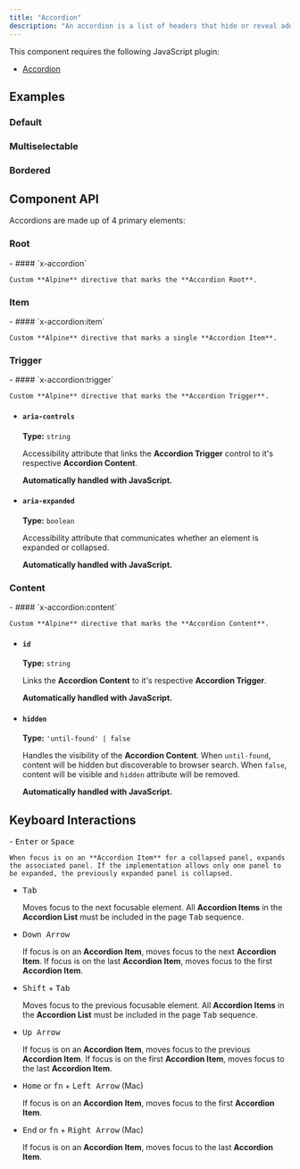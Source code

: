 ```yaml
---
title: "Accordion"
description: "An accordion is a list of headers that hide or reveal additional content when selected."
---
```


This component requires the following JavaScript plugin:
  - [Accordion](/javascript#accordion)

## Examples

### Default

<ComponentPreview title="Accordion Default" component="accordion" variant="accordion" />

### Multiselectable

<ComponentPreview title="Accordion Multiple" component="accordion" variant="accordion-multiple" />

### Bordered

<ComponentPreview title="Accordion Bordered" component="accordion" variant="accordion-bordered" />

## Component API

Accordions are made up of 4 primary elements:

### Root

<ContentList>
  - #### `x-accordion`
    
    Custom **Alpine** directive that marks the **Accordion Root**.
</ContentList>

### Item

<ContentList>
  - #### `x-accordion:item`
    
    Custom **Alpine** directive that marks a single **Accordion Item**.
</ContentList>

### Trigger

<ContentList>
  - #### `x-accordion:trigger`
    
    Custom **Alpine** directive that marks the **Accordion Trigger**.
  
  - #### `aria-controls`
    
    **Type:** `string`
  
    Accessibility attribute that links the **Accordion Trigger** control to it's respective **Accordion Content**. 
    
    **Automatically handled with JavaScript.**
  
  - #### `aria-expanded`
    
    **Type:** `boolean`
  
    Accessibility attribute that communicates whether an element is expanded or collapsed. 
    
    **Automatically handled with JavaScript.**
</ContentList>

### Content

<ContentList>
  - #### `x-accordion:content`
    
    Custom **Alpine** directive that marks the **Accordion Content**.
  
  - #### `id`
    **Type:** `string`
  
    Links the **Accordion Content** to it's respective **Accordion Trigger**. 
    
    **Automatically handled with JavaScript.**
  
  - #### `hidden`
    **Type:** `'until-found' | false`
  
    Handles the visibility of the **Accordion Content**. When `until-found`, content will be hidden but discoverable to browser search. When `false`, content will be visible and `hidden` attribute will be removed. 
    
    **Automatically handled with JavaScript.**
</ContentList>

## Keyboard Interactions

<ContentList>
  - <kbd>Enter</kbd> or <kbd>Space</kbd>
  
    When focus is on an **Accordion Item** for a collapsed panel, expands the associated panel. If the implementation allows only one panel to be expanded, the previously expanded panel is collapsed.
  
  - <kbd>Tab</kbd>
  
    Moves focus to the next focusable element. All **Accordion Items** in the **Accordion List** must be included in the page <kbd>Tab</kbd> sequence.
  
  - <kbd>Down Arrow</kbd>
  
    If focus is on an **Accordion Item**, moves focus to the next **Accordion Item**. If focus is on the last **Accordion Item**, moves focus to the first **Accordion Item**.
  
  - <kbd>Shift</kbd> + <kbd>Tab</kbd>
  
    Moves focus to the previous focusable element. All **Accordion Items** in the **Accordion List** must be included in the page <kbd>Tab</kbd> sequence.
  
  - <kbd>Up Arrow</kbd>
  
    If focus is on an **Accordion Item**, moves focus to the previous **Accordion Item**. If focus is on the first **Accordion Item**, moves focus to the last **Accordion Item**.
  
  - <kbd>Home</kbd> or <kbd>fn</kbd> + <kbd>Left Arrow</kbd> (Mac)
  
    If focus is on an **Accordion Item**, moves focus to the first **Accordion Item**.
  
  - <kbd>End</kbd> or <kbd>fn</kbd> + <kbd>Right Arrow</kbd> (Mac)
  
    If focus is on an **Accordion Item**, moves focus to the last **Accordion Item**.
</ContentList>
